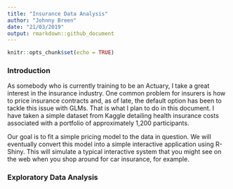 ```yaml
---
title: "Insurance Data Analysis"
author: "Johnny Breen"
date: "21/03/2019"
output: rmarkdown::github_document
---
```


```r
knitr::opts_chunk$set(echo = TRUE)
```

### Introduction

As somebody who is currently training to be an Actuary, I take a great interest in the insurance industry. One common problem for insurers is how to price insurance contracts and, as of late, the default option has been to tackle this issue with GLMs. That is what I plan to do in this document. I have taken a simple dataset from Kaggle detailing health insurance costs associated with a portfolio of approximately 1,200 participants. 

Our goal is to fit a simple pricing model to the data in question. We will eventually convert this model into a simple interactive application using R-Shiny. This will simulate a typical interactive system that you might see on the web when you shop around for car insurance, for example.

### Exploratory Data Analysis









